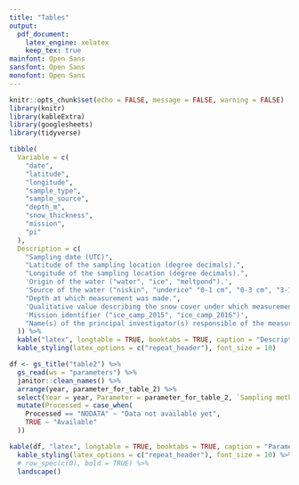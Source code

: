 ```yaml
---
title: "Tables"
output: 
  pdf_document: 
    latex_engine: xelatex
    keep_tex: true
mainfont: Open Sans
sansfont: Open Sans
monofont: Open Sans
---
```


```r
knitr::opts_chunk$set(echo = FALSE, message = FALSE, warning = FALSE)
library(knitr)
library(kableExtra)
library(googlesheets)
library(tidyverse)
```

```r
tibble(
  Variable = c(
    "date",
    "latitude",
    "longitude",
    "sample_type",
    "sample_source",
    "depth_m",
    "snow_thickness",
    "mission",
    "pi"
  ),
  Description = c(
    "Sampling date (UTC)",
    "Latitude of the sampling location (degree decimals).",
    "Longitude of the sampling location (degree decimals).",
    'Origin of the water ("water", "ice", "meltpond").',
    'Source of the water ("niskin", "underice" "0-1 cm", "0-3 cm", "3-10 cm", "rosette" ).',
    "Depth at which measurement was made.",
    'Qualitative value describing the snow cover under which measurement was made ("thin_snow", "thick_snow").',
    'Mission identifier ("ice_camp_2015", "ice_camp_2016")',
    "Name(s) of the principal investigator(s) responsible of the measured variable."
  )) %>%
  kable("latex", longtable = TRUE, booktabs = TRUE, caption = "Descriptions of the minimal variables included in each data set (i.e. in each CSV file).") %>%
  kable_styling(latex_options = c("repeat_header"), font_size = 10)

```



```r
df <- gs_title("table2") %>%
  gs_read(ws = "parameters") %>%
  janitor::clean_names() %>%
  arrange(year, parameter_for_table_2) %>%
  select(Year = year, Parameter = parameter_for_table_2, `Sampling method` = sampling, `Principal investigators` = p_i, Processed = r_script) %>% 
  mutate(Processed = case_when(
    Processed == "NODATA" ~ "Data not available yet",
    TRUE ~ "Available"
  ))

kable(df, "latex", longtable = TRUE, booktabs = TRUE, caption = "Parameters measured during the Green Edge ice camp surveys. Parameters are ordered by alphabetical order and sampling year.") %>%
  kable_styling(latex_options = c("repeat_header"), font_size = 10) %>%
  # row_spec(c(0), bold = TRUE) %>%
  landscape()
```

